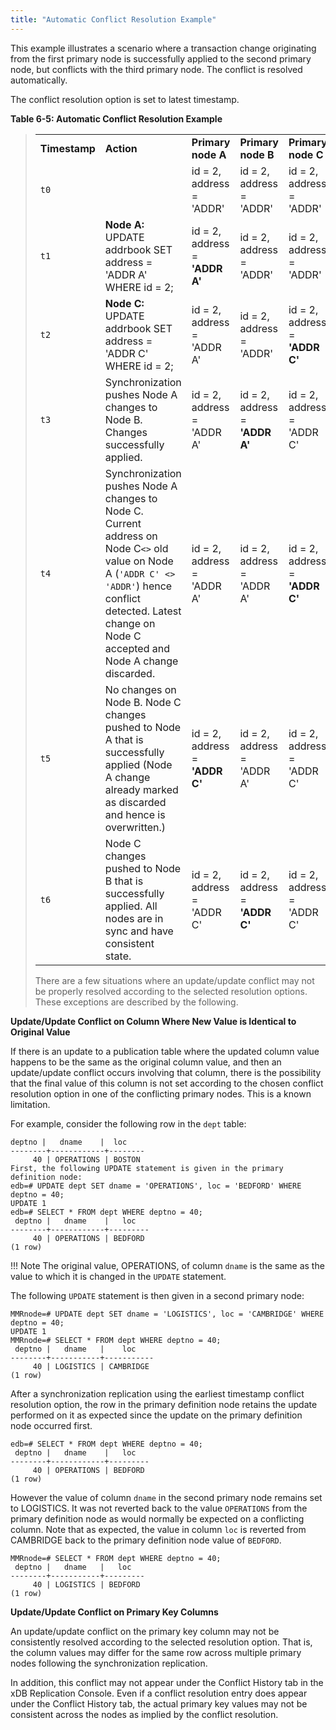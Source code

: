 ```yaml
---
title: "Automatic Conflict Resolution Example"
---
```


<div id="auto_conflict_resolution_eg" class="registered_link"></div>

This example illustrates a scenario where a transaction change originating from the first primary node is successfully applied to the second primary node, but conflicts with the third primary node. The conflict is resolved automatically.

The conflict resolution option is set to latest timestamp.


**Table 6-5: Automatic Conflict Resolution Example**

> |                    |                                                                                                                                                                                                                     |                                             |                                             |                                             |
> | ------------------ | ------------------------------------------------------------------------------------------------------------------------------------------------------------------------------------------------------------------- | ------------------------------------------- | ------------------------------------------- | ------------------------------------------- |
> | **Timestamp**      | **Action**                                                                                                                                                                                                          | **Primary node A**                          | **Primary node B**                          | **Primary node C**                          |
> | `t0`               |                                                                                                                                                                                                                     | id = 2, address = 'ADDR'                    | id = 2, address = 'ADDR'                    | id = 2, address = 'ADDR'
> | `t1`               | **Node A:** UPDATE addrbook SET address = 'ADDR A' WHERE id = 2;                                                                                                                                                    | id = 2, address = **'ADDR A'**              | id = 2, address = 'ADDR'                    | id = 2, address = 'ADDR'                    |
> | `t2`               | **Node C:** UPDATE addrbook SET address = 'ADDR C' WHERE id = 2;                                                                                                                                                    | id = 2, address = 'ADDR A'                  | id = 2, address = 'ADDR'                    | id = 2, address = **'ADDR C'**              |
> | `t3`               | Synchronization pushes Node A changes to Node B. Changes successfully applied.                                                                                                                                      | id = 2, address = 'ADDR A'                  | id = 2, address = **'ADDR A'**              | id = 2, address = 'ADDR C'                  |
> | `t4`               | Synchronization pushes Node A changes to Node C. Current address on Node C`<>` old value on Node A (``'ADDR C' <> 'ADDR'``) hence conflict detected. Latest change on Node C accepted and Node A change discarded. | id = 2, address = 'ADDR A'                  | id = 2, address = 'ADDR A'                  | id = 2, address = **'ADDR C'**              |
> | `t5`               | No changes on Node B. Node C changes pushed to Node A that is successfully applied (Node A change already marked as discarded and hence is overwritten.)                                                            | id = 2, address = **'ADDR C'**              | id = 2, address = 'ADDR A'                  | id = 2, address = 'ADDR C'                  |
> | `t6`               | Node C changes pushed to Node B that is successfully applied. All nodes are in sync and have consistent state.                                                                                                      | id = 2, address = 'ADDR C'                  | id = 2, address = **'ADDR C'**              | id = 2, address = 'ADDR C'                  |
>
> There are a few situations where an update/update conflict may not be properly resolved according to the selected resolution options. These exceptions are described by the following.

**Update/Update Conflict on Column Where New Value is Identical to Original Value**

If there is an update to a publication table where the updated column value happens to be the same as the original column value, and then an update/update conflict occurs involving that column, there is the possibility that the final value of this column is not set according to the chosen conflict resolution option in one of the conflicting primary nodes. This is a known limitation.

For example, consider the following row in the `dept` table:

```text
deptno |   dname    |  loc
--------+------------+--------
     40 | OPERATIONS | BOSTON
First, the following UPDATE statement is given in the primary definition node:
edb=# UPDATE dept SET dname = 'OPERATIONS', loc = 'BEDFORD' WHERE deptno = 40;
UPDATE 1
edb=# SELECT * FROM dept WHERE deptno = 40;
 deptno |   dname    |   loc
--------+------------+---------
     40 | OPERATIONS | BEDFORD
(1 row)
```

!!! Note
    The original value, OPERATIONS, of column `dname` is the same as the value to which it is changed in the `UPDATE` statement.

The following `UPDATE` statement is then given in a second primary node:

```text
MMRnode=# UPDATE dept SET dname = 'LOGISTICS', loc = 'CAMBRIDGE' WHERE deptno = 40;
UPDATE 1
MMRnode=# SELECT * FROM dept WHERE deptno = 40;
 deptno |   dname   |    loc
--------+-----------+-----------
     40 | LOGISTICS | CAMBRIDGE
(1 row)
```

After a synchronization replication using the earliest timestamp conflict resolution option, the row in the primary definition node retains the update performed on it as expected since the update on the primary definition node occurred first.

```text
edb=# SELECT * FROM dept WHERE deptno = 40;
 deptno |   dname    |   loc
--------+------------+---------
     40 | OPERATIONS | BEDFORD
(1 row)
```

However the value of column `dname` in the second primary node remains set to LOGISTICS. It was not reverted back to the value `OPERATIONS` from the primary definition node as would normally be expected on a conflicting column. Note that as expected, the value in column `loc` is reverted from CAMBRIDGE back to the primary definition node value of `BEDFORD`.

```text
MMRnode=# SELECT * FROM dept WHERE deptno = 40;
 deptno |   dname   |   loc
--------+-----------+---------
     40 | LOGISTICS | BEDFORD
(1 row)
```

**Update/Update Conflict on Primary Key Columns**

An update/update conflict on the primary key column may not be consistently resolved according to the selected resolution option. That is, the column values may differ for the same row across multiple primary nodes following the synchronization replication.

In addition, this conflict may not appear under the Conflict History tab in the xDB Replication Console. Even if a conflict resolution entry does appear under the Conflict History tab, the actual primary key values may not be consistent across the nodes as implied by the conflict resolution.
